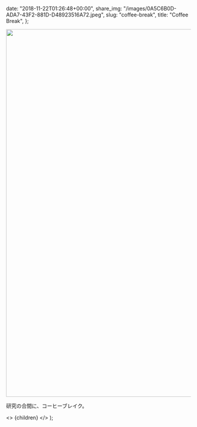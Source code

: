 
  date: "2018-11-22T01:26:48+00:00",
  share_img: "/images/0A5C6B0D-ADA7-43F2-881D-D48923516A72.jpeg",
  slug: "coffee-break",
  title: "Coffee Break",
};

<img src="/images/0A5C6B0D-ADA7-43F2-881D-D48923516A72.jpeg" alt="" width="1500" height="1000" />

研究の合間に、コーヒーブレイク。

  <>
    <Head>
      <title>{meta.Title} | 異郷好実</title>
    </Head>
    <PostLayout meta={meta}>{children}</PostLayout>
  </>
);
